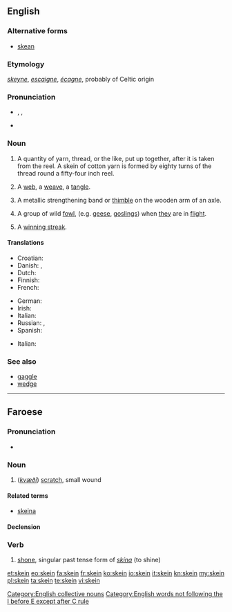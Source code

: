 ==English==
{{Webster 1913}}
===Alternative forms===
* {{qualifier|obsolete}} [[skean]]

===Etymology===
{{etyl|ang}} ''[[skeyne]]'', {{etyl|fro}} ''[[escaigne]]'', {{etyl|fr}} ''[[écagne]]'', probably of Celtic origin

===Pronunciation===
* {{enPR|skān}}, {{IPA|/skeɪn/}}, {{SAMPA|/skeIn/}}
* {{rhymes|eɪn}}

===Noun===
{{en-noun}}

# A quantity of yarn, thread, or the like, put up together, after it is taken from the reel.  A skein of cotton yarn is formed by eighty turns of the thread round a fifty-four inch reel.
# {{figuratively}} A [[web]], a [[weave]], a [[tangle]].
# {{qualifier|wagonmaking}} A metallic strengthening band or [[thimble]] on the wooden arm of an axle.
# {{zoology|provincial England}} A group of wild [[fowl]], (e.g. [[goose|geese]], [[gosling]]s) when [[they]] are in [[flight]].
# {{sports}} A [[winning streak]].

====Translations====
{{trans-top|quantity of yarn}}
* Croatian: {{t|hr|klupko|n}}
* Danish: {{t-|da|fed|n}}, {{t-|da|dukke|c}}
* Dutch: {{t-|nl|vendel|n}}
* Finnish: {{t+|fi|vyyhti}}
* French: {{t+|fr|écheveau|m}}
{{trans-mid}}
* German: {{t+|de|Strang|m}}
* Irish: {{t|ga|scáinne|f}}
* Italian: {{t+|it|matassa}}
* Russian: {{t|ru|моток пряжи|m|tr=motok priazhi|sc=Cyrl}}, {{t|ru|моток|m|tr=motok|sc=Cyrl}}
* Spanish: {{t-|es|madeja|f}}
{{trans-bottom}}

{{trans-top|wagonmaking: metallic strengthening}}
{{trans-mid}}
{{trans-bottom}}

{{trans-top|zoology: wild fowl in flight}}
* Italian: {{t|it|stormo|m}}
{{trans-mid}}
{{trans-bottom}}

{{trans-see|winning streak}}

===See also===
* [[gaggle]]
* [[wedge]]

[[Category:English collective nouns]]
[[Category:English words not following the I before E except after C rule]]

----

==Faroese==

===Pronunciation===
* {{IPA|lang=fo|[ʃain]}}

===Noun===
{{head|fo|noun|g=f}}

# (''[[kvæði]]'') [[scratch]], small wound

====Related terms====
* {{sense|common}} [[skeina]]

====Declension====
{{fo-decl-noun-f2|skein}}

===Verb===
{{head|fo|verb form}}

# [[shone]], singular past tense form of ''[[skína]]'' (to shine)

[[et:skein]]
[[eo:skein]]
[[fa:skein]]
[[fr:skein]]
[[ko:skein]]
[[io:skein]]
[[it:skein]]
[[kn:skein]]
[[my:skein]]
[[pl:skein]]
[[ta:skein]]
[[te:skein]]
[[vi:skein]]